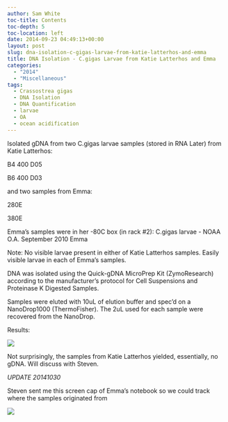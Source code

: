 ```yaml
---
author: Sam White
toc-title: Contents
toc-depth: 5
toc-location: left
date: 2014-09-23 04:49:13+00:00
layout: post
slug: dna-isolation-c-gigas-larvae-from-katie-latterhos-and-emma
title: DNA Isolation - C.gigas Larvae from Katie Latterhos and Emma
categories:
  - "2014"
  - "Miscellaneous"
tags:
  - Crassostrea gigas
  - DNA Isolation
  - DNA Quantification
  - larvae
  - OA
  - ocean acidification
---
```


Isolated gDNA from two C.gigas larvae samples (stored in RNA Later) from Katie Latterhos:

B4 400 D05

B6 400 D03

and two samples from Emma:

280E

380E

Emma's samples were in her -80C box (in rack #2): C.gigas larvae - NOAA O.A. September 2010 Emma

Note: No visible larvae present in either of Katie Latterhos samples. Easily visible larvae in each of Emma's samples.

DNA was isolated using the Quick-gDNA MicroPrep Kit (ZymoResearch) according to the manufacturer's protocol for Cell Suspensions and Proteinase K Digested Samples.

Samples were eluted with 10uL of elution buffer and spec'd on a NanoDrop1000 (ThermoFisher). The 2uL used for each sample were recovered from the NanoDrop.

Results:

![](https://eagle.fish.washington.edu/Arabidopsis/20140922%20-%20Gigas%20gDNA%20ODs-01.JPG)

Not surprisingly, the samples from Katie Latterhos yielded, essentially, no gDNA. Will discuss with Steven.

*UPDATE 20141030*

Steven sent me this screen cap of Emma's notebook so we could track where the samples originated from

![](https://www.evernote.com/shard/s10/sh/5e19089d-0c31-426b-844a-e46249fac4e4/907d17586bd2b4eb0603686c9560f0dd/deep/0/genefish---Emma%27s-Notebook.png)
